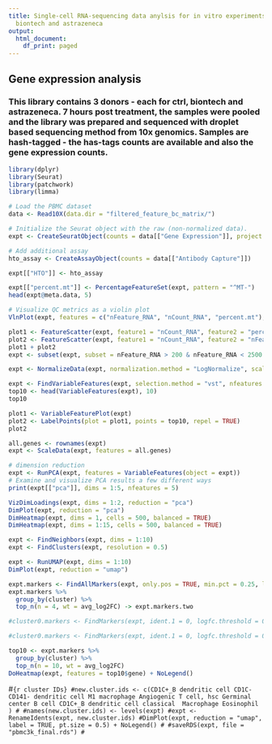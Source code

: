 ```yaml
---
title: Single-cell RNA-sequencing data anylsis for in vitro experiments with ctrl,
  biontech and astrazeneca
output:
  html_document:
    df_print: paged
---
```

## Gene expression analysis

### This library contains 3 donors - each for ctrl, biontech and astrazeneca. 7 hours post treatment, the samples were pooled and the library was prepared and sequenced with droplet based sequencing method from 10x genomics. Samples are hash-tagged - the has-tags counts are available and also the gene expression counts.

```r
library(dplyr)
library(Seurat)
library(patchwork)
library(limma)

# Load the PBMC dataset
data <- Read10X(data.dir = "filtered_feature_bc_matrix/")

# Initialize the Seurat object with the raw (non-normalized data).
expt <- CreateSeuratObject(counts = data[["Gene Expression"]], project = "in vitro")

# Add additional assay 
hto_assay <- CreateAssayObject(counts = data[["Antibody Capture"]])

expt[["HTO"]] <- hto_assay
```

```r
expt[["percent.mt"]] <- PercentageFeatureSet(expt, pattern = "^MT-")
head(expt@meta.data, 5)
```

```r
# Visualize QC metrics as a violin plot
VlnPlot(expt, features = c("nFeature_RNA", "nCount_RNA", "percent.mt"), ncol = 3)
```

```r
plot1 <- FeatureScatter(expt, feature1 = "nCount_RNA", feature2 = "percent.mt")
plot2 <- FeatureScatter(expt, feature1 = "nCount_RNA", feature2 = "nFeature_RNA")
plot1 + plot2
expt <- subset(expt, subset = nFeature_RNA > 200 & nFeature_RNA < 2500 & percent.mt < 15)
```

```r
expt <- NormalizeData(expt, normalization.method = "LogNormalize", scale.factor = 10000)

```

```r
expt <- FindVariableFeatures(expt, selection.method = "vst", nfeatures = 2000)
top10 <- head(VariableFeatures(expt), 10)
top10

plot1 <- VariableFeaturePlot(expt)
plot2 <- LabelPoints(plot = plot1, points = top10, repel = TRUE)
plot2
```

```r
all.genes <- rownames(expt)
expt <- ScaleData(expt, features = all.genes)

```
```r
# dimension reduction
expt <- RunPCA(expt, features = VariableFeatures(object = expt))
# Examine and visualize PCA results a few different ways
print(expt[["pca"]], dims = 1:5, nfeatures = 5)

VizDimLoadings(expt, dims = 1:2, reduction = "pca")
DimPlot(expt, reduction = "pca")
DimHeatmap(expt, dims = 1, cells = 500, balanced = TRUE)
DimHeatmap(expt, dims = 1:15, cells = 500, balanced = TRUE)
```

```r
expt <- FindNeighbors(expt, dims = 1:10)
expt <- FindClusters(expt, resolution = 0.5)
```

```r
expt <- RunUMAP(expt, dims = 1:10)
DimPlot(expt, reduction = "umap")
```

```r
expt.markers <- FindAllMarkers(expt, only.pos = TRUE, min.pct = 0.25, logfc.threshold = 0.25)
expt.markers %>%
  group_by(cluster) %>%
  top_n(n = 4, wt = avg_log2FC) -> expt.markers.two

#cluster0.markers <- FindMarkers(expt, ident.1 = 0, logfc.threshold = 0.25, test.use = "roc", only.pos = TRUE)

#cluster0.markers <- FindMarkers(expt, ident.1 = 0, logfc.threshold = 0.25, test.use = "roc", only.pos = TRUE)

```

```r
top10 <- expt.markers %>%
  group_by(cluster) %>%
  top_n(n = 10, wt = avg_log2FC)
DoHeatmap(expt, features = top10$gene) + NoLegend()
```

#```{r cluster IDs}
#new.cluster.ids <- c(CD1C+_B dendritic cell CD1C-CD141- dendritic cell M1 macrophage
Angiogenic T cell, hsc
Germinal center B cell CD1C+_B dendritic cell classical 
Macrophage Eosinophil )
#
#names(new.cluster.ids) <- levels(expt)
#expt <- RenameIdents(expt, new.cluster.ids)
#DimPlot(expt, reduction = "umap", label = TRUE, pt.size = 0.5) + NoLegend()
#
#saveRDS(expt, file = "pbmc3k_final.rds")
#```


\newpage

<!-- ## Demultiplexing analysis -->

<!-- ```{r normalise HTOs} -->
<!-- expt <- NormalizeData(expt, assay = "HTO", normalization.method = "CLR") -->
<!-- ``` -->

<!-- ```{r HTODemux} -->
<!-- expt <- HTODemux(expt, assay = "HTO", positive.quantile = 0.99) -->
<!-- ``` -->


